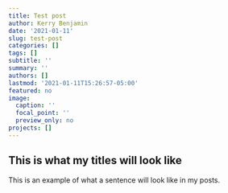 ```yaml
---
title: Test post
author: Kerry Benjamin
date: '2021-01-11'
slug: test-post
categories: []
tags: []
subtitle: ''
summary: ''
authors: []
lastmod: '2021-01-11T15:26:57-05:00'
featured: no
image:
  caption: ''
  focal_point: ''
  preview_only: no
projects: []
---
```

## This is what my titles will look like

This is an example of what a sentence will look like in my posts.